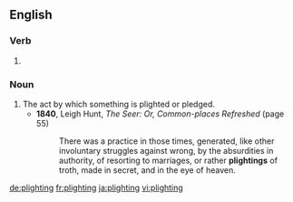 ==English==

===Verb===
{{head|en|present participle}}

# {{present participle of|plight|lang=en|nocat=1}}

===Noun===
{{en-noun}}

# The act by which something is plighted or pledged.
#* '''1840''', Leigh Hunt, ''The Seer: Or, Common-places Refreshed'' (page 55)
#*: There was a practice in those times, generated, like other involuntary struggles against wrong, by the absurdities in authority, of resorting to marriages, or rather '''plightings''' of troth, made in secret, and in the eye of heaven.

[[de:plighting]]
[[fr:plighting]]
[[ja:plighting]]
[[vi:plighting]]